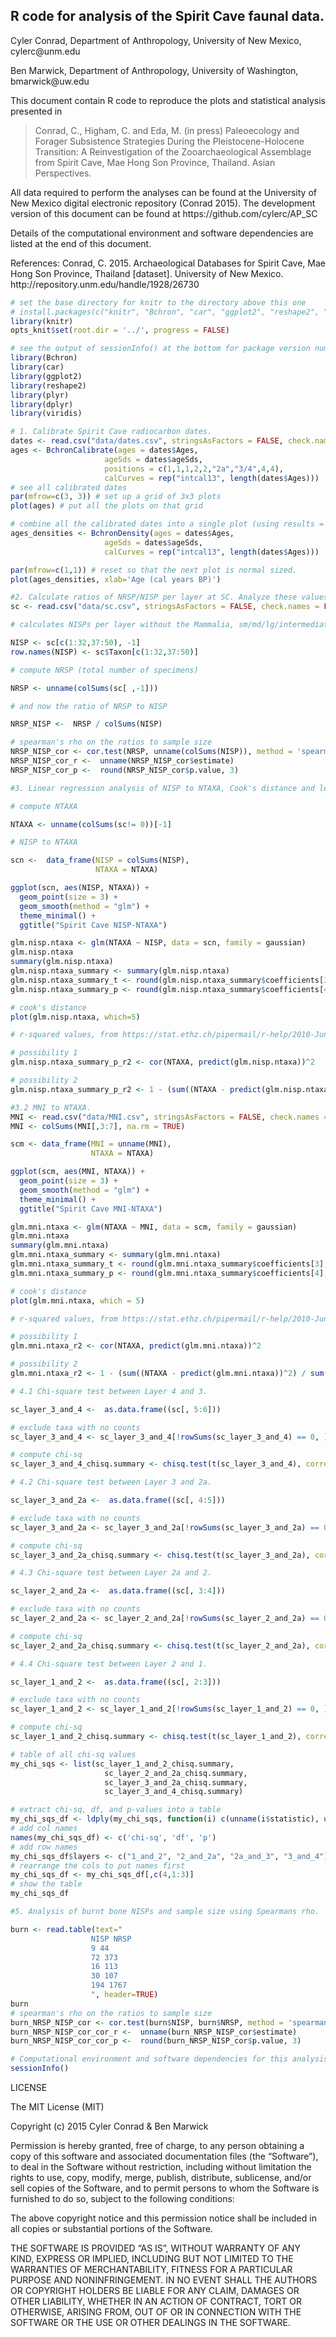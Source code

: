 ## R code for analysis of the Spirit Cave faunal data.

Cyler Conrad, Department of Anthropology, University of New Mexico, cylerc@unm.edu

Ben Marwick, Department of Anthropology, University of Washington, bmarwick@uw.edu

This document contain R code to reproduce the plots and statistical analysis presented in 

> Conrad, C., Higham, C. and Eda, M. (in press) Paleoecology and Forager Subsistence Strategies During the Pleistocene-Holocene Transition: A Reinvestigation of the Zooarchaeological Assemblage from Spirit Cave, Mae Hong Son Province, Thailand. Asian Perspectives. 

All data required to perform the analyses can be found at the University of New Mexico digital electronic repository (Conrad 2015). The development version of this document can be found at https://github.com/cylerc/AP_SC

Details of the computational environment and software dependencies are listed at the end of this document. 

References: 
Conrad, C. 2015. Archaeological Databases for Spirit Cave, Mae Hong Son Province, Thailand  [dataset]. University of New Mexico. http://repository.unm.edu/handle/1928/26730

```r
# set the base directory for knitr to the directory above this one
# install.packages(c("knitr", "Bchron", "car", "ggplot2", "reshape2", "dplyr"))
library(knitr)
opts_knit$set(root.dir = '../', progress = FALSE)
```

```r
# see the output of sessionInfo() at the bottom for package version numbers
library(Bchron)
library(car)
library(ggplot2)
library(reshape2)
library(plyr)
library(dplyr)
library(viridis)
```

```r
# 1. Calibrate Spirit Cave radiocarbon dates. 
dates <- read.csv("data/dates.csv", stringsAsFactors = FALSE, check.names = FALSE)
ages <- BchronCalibrate(ages = dates$Ages,
                     ageSds = dates$ageSds,
                     positions = c(1,1,1,2,2,"2a","3/4",4,4),
                     calCurves = rep("intcal13", length(dates$Ages)))
# see all calibrated dates
par(mfrow=c(3, 3)) # set up a grid of 3x3 plots
plot(ages) # put all the plots on that grid
```

```r
# combine all the calibrated dates into a single plot (using results = 'hide' to hide the progress bar)
ages_densities <- BchronDensity(ages = dates$Ages,
                     ageSds = dates$ageSds,
                     calCurves = rep("intcal13", length(dates$Ages)))
```

```r
par(mfrow=c(1,1)) # reset so that the next plot is normal sized. 
plot(ages_densities, xlab='Age (cal years BP)')
```

```r
#2. Calculate ratios of NRSP/NISP per layer at SC. Analyze these values with Spearmans rho to see if they are driven by sample size. 
sc <- read.csv("data/sc.csv", stringsAsFactors = FALSE, check.names = FALSE)

# calculates NISPs per layer without the Mammalia, sm/md/lg/intermediate, Vertebrate sm/md, indeterminate and Indeterminate values, and column totals.

NISP <- sc[c(1:32,37:50), -1]
row.names(NISP) <- sc$Taxon[c(1:32,37:50)]

# compute NRSP (total number of specimens)

NRSP <- unname(colSums(sc[ ,-1]))

# and now the ratio of NRSP to NISP

NRSP_NISP <-  NRSP / colSums(NISP) 

# spearman's rho on the ratios to sample size
NRSP_NISP_cor <- cor.test(NRSP, unname(colSums(NISP)), method = 'spearman')
NRSP_NISP_cor_r <-  unname(NRSP_NISP_cor$estimate)
NRSP_NISP_cor_p <-  round(NRSP_NISP_cor$p.value, 3)
```

```r
#3. Linear regression analysis of NISP to NTAXA, Cook's distance and leverage analysis of these values and Spearmans rho test with sample size.

# compute NTAXA

NTAXA <- unname(colSums(sc!= 0))[-1]

# NISP to NTAXA

scn <-  data_frame(NISP = colSums(NISP),
                   NTAXA = NTAXA)

ggplot(scn, aes(NISP, NTAXA)) +
  geom_point(size = 3) +
  geom_smooth(method = "glm") +
  theme_minimal() +
  ggtitle("Spirit Cave NISP-NTAXA")

glm.nisp.ntaxa <- glm(NTAXA ~ NISP, data = scn, family = gaussian)
glm.nisp.ntaxa
summary(glm.nisp.ntaxa)
glm.nisp.ntaxa_summary <- summary(glm.nisp.ntaxa)
glm.nisp.ntaxa_summary_t <- round(glm.nisp.ntaxa_summary$coefficients[3], 3)
glm.nisp.ntaxa_summary_p <- round(glm.nisp.ntaxa_summary$coefficients[4], 3)

# cook's distance
plot(glm.nisp.ntaxa, which=5) 

# r-squared values, from https://stat.ethz.ch/pipermail/r-help/2010-June/243113.html

# possibility 1
glm.nisp.ntaxa_summary_p_r2 <- cor(NTAXA, predict(glm.nisp.ntaxa))^2

# possibility 2
glm.nisp.ntaxa_summary_p_r2 <- 1 - (sum((NTAXA - predict(glm.nisp.ntaxa))^2) / sum((NTAXA - mean(NTAXA))^2))
```

```r
#3.2 MNI to NTAXA.
MNI <- read.csv("data/MNI.csv", stringsAsFactors = FALSE, check.names = FALSE)
MNI <- colSums(MNI[,3:7], na.rm = TRUE)

scm <- data_frame(MNI = unname(MNI), 
                  NTAXA = NTAXA)

ggplot(scm, aes(MNI, NTAXA)) +
  geom_point(size = 3) +
  geom_smooth(method = "glm") +
  theme_minimal() +
  ggtitle("Spirit Cave MNI-NTAXA")

glm.mni.ntaxa <- glm(NTAXA ~ MNI, data = scm, family = gaussian)
glm.mni.ntaxa
summary(glm.mni.ntaxa)
glm.mni.ntaxa_summary <- summary(glm.mni.ntaxa)
glm.mni.ntaxa_summary_t <- round(glm.mni.ntaxa_summary$coefficients[3], 3)
glm.mni.ntaxa_summary_p <- round(glm.mni.ntaxa_summary$coefficients[4], 3)

# cook's distance
plot(glm.mni.ntaxa, which = 5)

# r-squared values, from https://stat.ethz.ch/pipermail/r-help/2010-June/243113.html

# possibility 1
glm.mni.ntaxa_r2 <- cor(NTAXA, predict(glm.mni.ntaxa))^2

# possibility 2
glm.mni.ntaxa_r2 <- 1 - (sum((NTAXA - predict(glm.mni.ntaxa))^2) / sum((NTAXA - mean(NTAXA))^2))
```

```r
# 4.1 Chi-square test between Layer 4 and 3.

sc_layer_3_and_4 <-  as.data.frame((sc[, 5:6]))

# exclude taxa with no counts
sc_layer_3_and_4 <- sc_layer_3_and_4[!rowSums(sc_layer_3_and_4) == 0, ]

# compute chi-sq
sc_layer_3_and_4_chisq.summary <- chisq.test(t(sc_layer_3_and_4), correct = FALSE)

# 4.2 Chi-square test between Layer 3 and 2a.

sc_layer_3_and_2a <-  as.data.frame((sc[, 4:5]))

# exclude taxa with no counts
sc_layer_3_and_2a <- sc_layer_3_and_2a[!rowSums(sc_layer_3_and_2a) == 0, ]

# compute chi-sq
sc_layer_3_and_2a_chisq.summary <- chisq.test(t(sc_layer_3_and_2a), correct = FALSE)

# 4.3 Chi-square test between Layer 2a and 2.

sc_layer_2_and_2a <-  as.data.frame((sc[, 3:4]))

# exclude taxa with no counts
sc_layer_2_and_2a <- sc_layer_2_and_2a[!rowSums(sc_layer_2_and_2a) == 0, ]

# compute chi-sq
sc_layer_2_and_2a_chisq.summary <- chisq.test(t(sc_layer_2_and_2a), correct = FALSE)

# 4.4 Chi-square test between Layer 2 and 1.

sc_layer_1_and_2 <-  as.data.frame((sc[, 2:3]))

# exclude taxa with no counts
sc_layer_1_and_2 <- sc_layer_1_and_2[!rowSums(sc_layer_1_and_2) == 0, ]

# compute chi-sq
sc_layer_1_and_2_chisq.summary <- chisq.test(t(sc_layer_1_and_2), correct = FALSE)
```

```r

# table of all chi-sq values
my_chi_sqs <- list(sc_layer_1_and_2_chisq.summary,  
                     sc_layer_2_and_2a_chisq.summary, 
                     sc_layer_3_and_2a_chisq.summary,
                     sc_layer_3_and_4_chisq.summary)

# extract chi-sq, df, and p-values into a table
my_chi_sqs_df <- ldply(my_chi_sqs, function(i) c(unname(i$statistic), unname(i$parameter),  i$p.value))
# add col names
names(my_chi_sqs_df) <- c('chi-sq', 'df', 'p')
# add row names
my_chi_sqs_df$layers <- c("1_and_2", "2_and_2a", "2a_and_3", "3_and_4")
# rearrange the cols to put names first
my_chi_sqs_df <- my_chi_sqs_df[,c(4,1:3)]
# show the table
my_chi_sqs_df
```

```r
#5. Analysis of burnt bone NISPs and sample size using Spearmans rho.

burn <- read.table(text="
                  NISP NRSP
                  9 44     
                  72 373
                  16 113
                  30 107
                  194 1767
                  ", header=TRUE)
burn
# spearman's rho on the ratios to sample size
burn_NRSP_NISP_cor <- cor.test(burn$NISP, burn$NRSP, method = 'spearman')
burn_NRSP_NISP_cor_cor_r <-  unname(burn_NRSP_NISP_cor$estimate)
burn_NRSP_NISP_cor_cor_p <-  round(burn_NRSP_NISP_cor$p.value, 3)
```

```r
# Computational environment and software dependencies for this analysis.
sessionInfo()
```

LICENSE
 
The MIT License (MIT)

Copyright (c) 2015 Cyler Conrad & Ben Marwick

Permission is hereby granted, free of charge, to any person obtaining a copy
of this software and associated documentation files (the "Software"), to deal
in the Software without restriction, including without limitation the rights
to use, copy, modify, merge, publish, distribute, sublicense, and/or sell
copies of the Software, and to permit persons to whom the Software is
furnished to do so, subject to the following conditions:

The above copyright notice and this permission notice shall be included in
all copies or substantial portions of the Software.

THE SOFTWARE IS PROVIDED "AS IS", WITHOUT WARRANTY OF ANY KIND, EXPRESS OR
IMPLIED, INCLUDING BUT NOT LIMITED TO THE WARRANTIES OF MERCHANTABILITY,
FITNESS FOR A PARTICULAR PURPOSE AND NONINFRINGEMENT. IN NO EVENT SHALL THE
AUTHORS OR COPYRIGHT HOLDERS BE LIABLE FOR ANY CLAIM, DAMAGES OR OTHER
LIABILITY, WHETHER IN AN ACTION OF CONTRACT, TORT OR OTHERWISE, ARISING FROM,
OUT OF OR IN CONNECTION WITH THE SOFTWARE OR THE USE OR OTHER DEALINGS IN
THE SOFTWARE.
